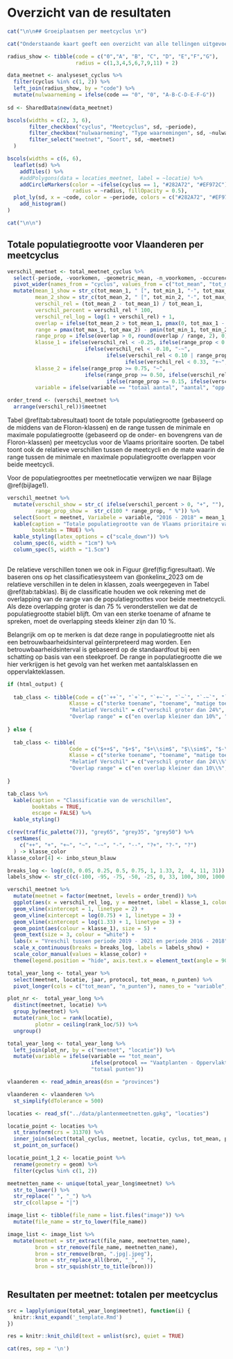 # Overzicht van de resultaten

```r

cat("\n\n## Groeiplaatsen per meetcyclus \n")

cat("Onderstaande kaart geeft een overzicht van alle tellingen uitgevoerd in kader van de vaatplantenmeetnetten (na preprocessing). De bijhorende figuur geeft de distributie van de Floroncodes weer voor de twee afgewerkte meetcycli. De filters laten toe om een soort en een meetcyclus te selecteren. Je kan ook kiezen om al dan niet nulwaarnemingen te visualiseren.")
```

```r

radius_show <- tibble(code = c("0","A", "B", "C", "D", "E","F","G"),
                      radius = c(1,3,4,5,6,7,9,11) + 2)

data_meetnet <- analyseset_cyclus %>%
  filter(cyclus %in% c(1, 2)) %>%
  left_join(radius_show, by = "code") %>%
  mutate(nulwaarneming = ifelse(code == "0", "0", "A-B-C-D-E-F-G")) 
  
sd <- SharedData$new(data_meetnet)

bscols(widths = c(2, 3, 6),
       filter_checkbox("cyclus", "Meetcyclus", sd, ~periode),
       filter_checkbox("nulwaarneming", "Type waarnemingen", sd, ~nulwaarneming),
       filter_select("meetnet", "Soort", sd, ~meetnet)
  )

bscols(widths = c(6, 6),
  leaflet(sd) %>%
    addTiles() %>%
    #addPolygons(data = locaties_meetnet, label = ~locatie) %>%
    addCircleMarkers(color = ~ifelse(cyclus == 1, "#282A72", "#EF972C"),  label = ~str_c(meetnet, " ", code), stroke = FALSE,
                     radius = ~radius, fillOpacity = 0.5),
  plot_ly(sd, x = ~code, color = ~periode, colors = c("#282A72", "#EF972C")) %>%
    add_histogram()
)

```

```r

cat("\n\n")

```

## Totale populatiegrootte voor Vlaanderen per meetcyclus

```r

verschil_meetnet <- total_meetnet_cyclus %>%
  select(-periode, -voorkomen, -geometric_mean, -n_voorkomen, -occurence) %>%
  pivot_wider(names_from = "cyclus", values_from = c("tot_mean", "tot_min", "tot_max")) %>%
  mutate(mean_1_show = str_c(tot_mean_1, " [", tot_min_1, "-", tot_max_1, "]"),
         mean_2_show = str_c(tot_mean_2, " [", tot_min_2, "-", tot_max_2, "]"),
         verschil_rel = (tot_mean_2 - tot_mean_1) / tot_mean_1,
         verschil_percent = verschil_rel * 100,
         verschil_rel_log = log(1 + verschil_rel) + 1,
         overlap = ifelse(tot_mean_2 > tot_mean_1, pmax(0, tot_max_1 - tot_min_2), pmax(0, tot_max_2 - tot_min_1)),
         range = pmax(tot_max_1, tot_max_2) - pmin(tot_min_1, tot_min_2),
         range_prop = ifelse(overlap > 0, round(overlap / range, 2), 0),
         klasse_1 = ifelse(verschil_rel < -0.25, ifelse(range_prop < 0.10, "--", "-"),
                         ifelse(verschil_rel < -0.10, "-~",
                                ifelse(verschil_rel < 0.10 | range_prop  >= 0.75, "~",
                                      ifelse(verschil_rel < 0.33, "+~", ifelse(range_prop < 0.10, "++", "+"))))),
         klasse_2 = ifelse(range_prop >= 0.75, "~",
                         ifelse(range_prop >= 0.50, ifelse(verschil_rel > 0, "+~", "-~"),
                                ifelse(range_prop >= 0.15, ifelse(verschil_rel > 0, "+", "-"), ifelse(verschil_rel > 0, "++", "--")))),
         variable = ifelse(variable == "totaal aantal", "aantal", "opp (m²)"))

order_trend <- (verschil_meetnet %>%
  arrange(verschil_rel))$meetnet
```

Tabel \@ref(tab:tabresultaat) toont de totale populatiegrootte (gebaseerd op de middens van de Floron-klassen) en de range tussen de minimale en maximale populatiegrootte (gebaseerd op de onder- en bovengrens van de Floron-klassen) per meetcyclus voor de Vlaams prioritaire soorten.
De tabel toont ook de relatieve verschillen tussen de meetcycli en de mate waarin de range tussen de minimale en maximale populatiegrootte overlappen voor beide meetcycli.

Voor de populatiegroottes per meetnetlocatie verwijzen we naar Bijlage \@ref(bijlage1).

```r

verschil_meetnet %>%
  mutate(verschil_show = str_c( ifelse(verschil_percent > 0, "+", ""), round(verschil_percent), " %"),
         range_prop_show =  str_c(100 * range_prop, " %")) %>%
  select(Soort = meetnet, Variabele = variable, "2016 - 2018" = mean_1_show, "2019 - 2021" = mean_2_show, "Relatief verschil" = verschil_show, "Overlap range" = range_prop_show) %>%
  kable(caption = "Totale populatiegrootte van de Vlaams prioritaire vaatplanten per meetcyclus en relatief verschil tussen de meetcycli",
        booktabs = TRUE) %>%
  kable_styling(latex_options = c("scale_down")) %>%
  column_spec(6, width = "1cm") %>%
  column_spec(5, width = "1.5cm")
  
```

De relatieve verschillen tonen we ook in Figuur \@ref(fig:figresultaat).
We baseren ons op het classificatiesysteem van @onkelinx_2023 om de relatieve verschillen in te delen in klassen, zoals weergegeven in Tabel \@ref(tab:tabklas).
Bij de classificatie houden we ook rekening met de overlapping van de range van de populatiegroottes voor beide meetnetcycli.
Als deze overlapping groter is dan 75 % veronderstellen we dat de populatiegrootte stabiel blijft.
Om van een sterke toename of afname te spreken, moet de overlapping steeds kleiner zijn dan 10 %.

Belangrijk om op te merken is dat deze range in populatiegrootte niet als een betrouwbaarheidsinterval geïnterpreteerd mag worden.
Een betrouwbaarheidsinterval is gebaseerd op de standaardfout bij een schatting op basis van een steekproef.
De range in populatiegrootte die we hier verkrijgen is het gevolg van het werken met aantalsklassen en oppervlakteklassen.

```r

if (html_output) {
  
  tab_class <- tibble(Code = c("`++`", "`+`", "`+~`", "`~`", "`-~`", "`-`", "`--`"),
                    Klasse = c("sterke toename", "toename", "matige toename", "stabiel", "matige afname", "afname", "sterke afname"),
                    "Relatief Verschil" = c("verschil groter dan 24%", "verschil groter dan 24%", "verschil tussen 10% en 24%", "verschil tussen -10% en 10%", "verschil tussen -33% en -10%", "verschil kleiner dan -33%", "verschil kleiner dan -33%"),
                    "Overlap range" = c("en overlap kleiner dan 10%", "en overlap tussen 10% en 75%", "en overlap tussen 10% en 75%","of overlap groter dan 75%", "en overlap tussen 10% en 75%", "en overlap tussen 10% en 75%", "en overlap kleiner dan 10%"))
  
} else {
  
  tab_class <- tibble(
                    Code = c("$++$", "$+$", "$+\\sim$", "$\\sim$", "$-\\sim$", "$-$", "$--$"),
                    Klasse = c("sterke toename", "toename", "matige toename", "stabiel", "matige afname", "afname", "sterke afname"),
                    "Relatief Verschil" = c("verschil groter dan 24\\%", "verschil groter dan 24\\%", "verschil tussen 10\\% en 24\\%", "verschil tussen -10\\% en 10\\%", "verschil tussen -33\\% en -10\\%", "verschil kleiner dan -33\\%", "verschil kleiner dan -33\\%"),
                    "Overlap range" = c("en overlap kleiner dan 10\\%", "en overlap tussen 10\\% en 75\\%", "en overlap tussen 10\\% en 75\\%","of overlap groter dan 75\\%", "en overlap tussen 10\\% en 75\\%", "en overlap tussen 10\\% en 75\\%", "en overlap kleiner dan 10\\%"))
  
}

```

```r
tab_class %>%
  kable(caption = "Classificatie van de verschillen",
        booktabs = TRUE,
        escape = FALSE) %>%
  kable_styling()

```

```r

c(rev(traffic_palette(7)), "grey65", "grey35", "grey50") %>%
  setNames(
    c("++", "+", "+~", "~", "-~", "-", "--", "?+", "?-", "?")
  ) -> klasse_color
klasse_color[4] <- inbo_steun_blauw

breaks_log <- log(c(0, 0.05, 0.25, 0.5, 0.75, 1, 1.33, 2,  4, 11, 31)) + 1
labels_show <- str_c(c(-100, -95, -75, -50, -25, 0, 33, 100, 300, 1000, 3000), " %")

verschil_meetnet %>%
  mutate(meetnet = factor(meetnet, levels = order_trend)) %>%
  ggplot(aes(x = verschil_rel_log, y = meetnet, label = klasse_1, colour = klasse_1)) +
  geom_vline(xintercept = 1, linetype = 2) +
  geom_vline(xintercept = log(0.75) + 1, linetype = 3) +
  geom_vline(xintercept = log(1.33) + 1, linetype = 3) +
  geom_point(aes(colour = klasse_1), size = 5) +
  geom_text(size = 3, colour = "white") +
  labs(x = "Vreschil tussen periode 2019 - 2021 en periode 2016 - 2018", y = "Soort") +
  scale_x_continuous(breaks = breaks_log, labels = labels_show) +
  scale_color_manual(values = klasse_color) +
  theme(legend.position = "hide", axis.text.x = element_text(angle = 90))
```

```r

total_year_long <- total_year %>%
  select(meetnet, locatie, jaar, protocol, tot_mean, n_punten) %>%
  pivot_longer(cols = c("tot_mean", "n_punten"), names_to = "variable", values_to = "aantal")

plot_nr <-  total_year_long %>%
  distinct(meetnet, locatie) %>%
  group_by(meetnet) %>%
  mutate(rank_loc = rank(locatie),
         plotnr = ceiling(rank_loc/5)) %>%
  ungroup()

total_year_long <- total_year_long %>%
  left_join(plot_nr, by = c("meetnet", "locatie")) %>%
  mutate(variable = ifelse(variable == "tot_mean",
                           ifelse(protocol == "Vaatplanten - Oppervlakte", "totaal oppervlakte (m²)", "totaal aantal"),
                           "totaal punten"))
```

```r
vlaanderen <- read_admin_areas(dsn = "provinces")

vlaanderen <- vlaanderen %>%
  st_simplify(dTolerance = 500)

```

```r

locaties <- read_sf("../data/plantenmeetnetten.gpkg", "locaties")

locatie_point <- locaties %>%
  st_transform(crs = 31370) %>%
  inner_join(select(total_cyclus, meetnet, locatie, cyclus, tot_mean, periode, voorkomen), by = c("meetnet", "locatie")) %>%
  st_point_on_surface() 

locatie_point_1_2 <- locatie_point %>%
  rename(geometry = geom) %>%
  filter(cyclus %in% c(1, 2))

```

```r
meetnetten_name <- unique(total_year_long$meetnet) %>%
  str_to_lower() %>%
  str_replace(" ", "_") %>%
  str_c(collapse = "|")

image_list <- tibble(file_name = list.files("image")) %>%
  mutate(file_name = str_to_lower(file_name))

image_list <- image_list %>%
  mutate(meetnet = str_extract(file_name, meetnetten_name),
         bron = str_remove(file_name, meetnetten_name),
         bron = str_remove(bron, ".jpg|.jpeg"),
         bron = str_replace_all(bron, "_", " "),
         bron = str_squish(str_to_title(bron)))
  
```

## Resultaten per meetnet: totalen per meetcyclus

```r

src = lapply(unique(total_year_long$meetnet), function(i) {
  knitr::knit_expand('_template.Rmd')
})

res = knitr::knit_child(text = unlist(src), quiet = TRUE)

cat(res, sep = '\n')

```
